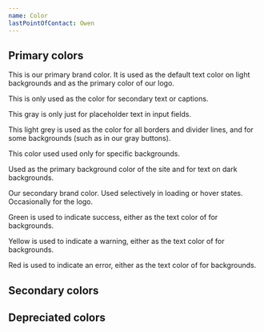 ```yaml
---
name: Color
lastPointOfContact: Owen
---
```

## Primary colors



<ColorComponent color="black100" />

This is our primary brand color. It is used as the default text color on light backgrounds and as the primary color of our logo. 



<ColorComponent color="black60" />

This is only used as the color for secondary text or captions.  



<ColorComponent color="black30" />

This gray is only just for placeholder text in input fields. 


<ColorComponent color="black10" />

This light grey is used as the color for all borders and divider lines, and for some backgrounds (such as in our gray buttons).



<ColorComponent color="black5" />

This color used used only for specific backgrounds. 



<ColorComponent color="white100" />

Used as the primary background color of the site and for text on dark backgrounds.



<ColorComponent color="purple100" />

Our secondary brand color. Used selectively in loading or hover states. Occasionally for the logo. 



<ColorComponent color="green100" />

Green is used to indicate success, either as the text color of for backgrounds.



<ColorComponent color="yellow100" />

Yellow is used to indicate a warning, either as the text color of for backgrounds.


<ColorComponent color="red100" />

Red is used to indicate an error, either as the text color of for backgrounds.




## Secondary colors



## Depreciated colors
